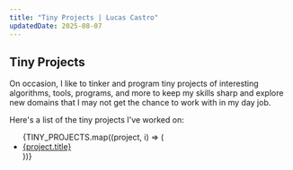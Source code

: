 ```yaml
---
title: "Tiny Projects | Lucas Castro"
updatedDate: 2025-08-07
---
```



## Tiny Projects

On occasion, I like to tinker and program tiny projects of interesting algorithms, tools, programs, and more to keep my skills sharp and explore new domains that I may not get the chance to work with in my day job.

Here's a list of the tiny projects I've worked on:

<ul>
  {TINY_PROJECTS.map((project, i) => (
    <li key={i}>
      <a href={project.url}>{project.title}</a>
    </li>
  ))}
</ul>
